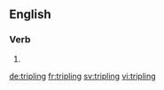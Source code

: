 
==English==

===Verb===
{{head|en}}

# {{present participle of|triple}}

[[de:tripling]]
[[fr:tripling]]
[[sv:tripling]]
[[vi:tripling]]